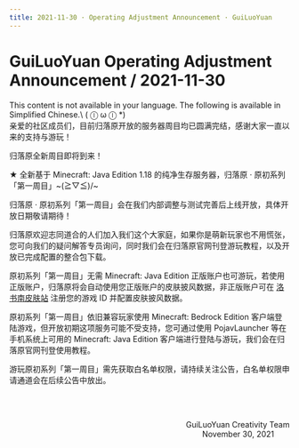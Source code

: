 ```yaml
---
title: 2021-11-30 · Operating Adjustment Announcement · GuiLuoYuan
---
```




# GuiLuoYuan Operating Adjustment Announcement / 2021-11-30

<Callout type="error" emoji="️🚫">
  This content is not available in your language. The following is available in Simplified Chinese.\
   ( ⓛ ω ⓛ &#42;)
</Callout>

<br />
亲爱的社区成员们，目前归落原开放的服务器周目均已圆满完结，感谢大家一直以来的支持与游玩！

归落原全新周目即将到来！

★ 全新基于 Minecraft: Java Edition 1.18 的纯净生存服务器，归落原 · 原初系列「第一周目」&#126;\(≧▽≦)/&#126;

归落原 · 原初系列「第一周目」会在我们内部调整与测试完善后上线开放，具体开放日期敬请期待！

归落原欢迎志同道合的人们加入我们这个大家庭，如果你是萌新玩家也不用慌张，您可向我们的疑问解答专员询问，同时我们会在归落原官网刊登游玩教程，以及开放已完成配置的整合包下载。

原初系列「第一周目」无需 Minecraft: Java Edition 正版账户也可游玩，若使用正版账户，归落原将会自动使用您正版账户的皮肤披风数据，非正版账户可在 [洛书南皮肤站](https://my.losenone.cn/) 注册您的游戏 ID 并配置皮肤披风数据。

原初系列「第一周目」依旧兼容玩家使用 Minecraft: Bedrock Edition 客户端登陆游戏，但开放初期这项服务可能不受支持，您可通过使用 PojavLauncher 等在手机系统上可用的 Minecraft: Java Edition 客户端进行登陆与游玩，我们会在归落原官网刊登使用教程。

游玩原初系列「第一周目」需先获取白名单权限，请持续关注公告，白名单权限申请通道会在后续公告中放出。


<br /><br /><p align="right">GuiLuoYuan Creativity Team<br />November 30, 2021&emsp;&emsp;</p>